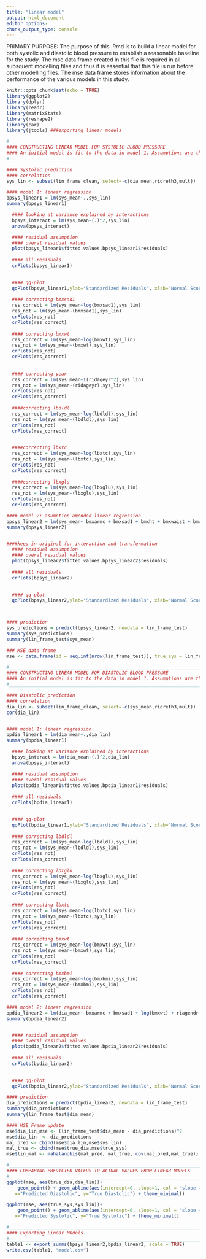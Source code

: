 ---
title: "linear model"
output: html_document
editor_options: 
chunk_output_type: console
---
PRIMARY PURPOSE: 
The purpose of this .Rmd is to build a linear model for both systolic and diastolic blood pressure to establish a reasonable baseline for the study. The mse data frame created in this file is required in all subsquent modelling files and thus it is essential that this file is run before other modelling files. The mse data frame stores information about the performance of the various models in this study. 

```{r setup, include=FALSE}
knitr::opts_chunk$set(echo = TRUE)
library(ggplot2)
library(dplyr)
library(readr)
library(matrixStats)
library(reshape2)
library(car) 
library(jtools) ###exporting linear models 
```



```{r}
#___________________________________________________________________________________________________
#### CONSTRUCTING LINEAR MODEL FOR SYSTOLIC BLOOD PRESSURE 
#### An initial model is fit to the data in model 1. Assumptions are then amended and a better model is fit in model 2. Lastly, model 2's performance on the test set is recoreded in the mse data frame. The mse data frame will keep predicion information from models in subsquent files and thus is essential. 
#___________________________________________________________________________________________________

#### Systolic prediction 
#### correlation
sys_lin <- subset(lin_frame_clean, select=-c(dia_mean,ridreth3,mult))

#### model 1: linear regression
bpsys_linear1 = lm(sys_mean~.,sys_lin)
summary(bpsys_linear1)

  #### looking at variance explained by interactions
  bpsys_interact = lm(sys_mean~(.)^2,sys_lin)
  anova(bpsys_interact)

  #### residual assumption 
  #### overal residual values 
  plot(bpsys_linear1$fitted.values,bpsys_linear1$residuals)
  
  #### all residuals 
  crPlots(bpsys_linear1)

  
  #### qq-plot
  qqPlot(bpsys_linear1,ylab="Standardized Residuals", xlab="Normal Scores")
  
  #### correcting bmxsad1
  res_correct = lm(sys_mean~log(bmxsad1),sys_lin)
  res_not = lm(sys_mean~(bmxsad1),sys_lin)
  crPlots(res_not)
  crPlots(res_correct)
  
  #### correcting bmxwt
  res_correct = lm(sys_mean~log(bmxwt),sys_lin)
  res_not = lm(sys_mean~(bmxwt),sys_lin)
  crPlots(res_not)
  crPlots(res_correct)
  
  
  #### correcting year 
  res_correct = lm(sys_mean~I(ridageyr^2),sys_lin)
  res_not = lm(sys_mean~(ridageyr),sys_lin)
  crPlots(res_not)
  crPlots(res_correct)
  
  ####correcting lbdldl
  res_correct = lm(sys_mean~log(lbdldl),sys_lin)
  res_not = lm(sys_mean~(lbdldl),sys_lin)
  crPlots(res_not)
  crPlots(res_correct)

  
  ####correcting lbxtc
  res_correct = lm(sys_mean~log(lbxtc),sys_lin)
  res_not = lm(sys_mean~(lbxtc),sys_lin)
  crPlots(res_not)
  crPlots(res_correct)
  
  ####correcting lbxglu
  res_correct = lm(sys_mean~log(lbxglu),sys_lin)
  res_not = lm(sys_mean~(lbxglu),sys_lin)
  crPlots(res_not)
  crPlots(res_correct)

#### model 2: asumption amended linear regression
bpsys_linear2 = lm(sys_mean~ bmxarmc + bmxsad1 + bmxht + bmxwaist + bmxwt + riagendr + ridageyr + I(ridageyr^2) + hispanic + white + black + diq010 + lbdldl + log(lbxtc) + log(lbxglu) + bpq020 + bpq040a + bmxarmc:ridageyr + riagendr:lbdldl + riagendr:lbxglu + bmxsad1:diq010 + riagendr:ridageyr + bmxsad1:bpq040a  + ridageyr:white + ridageyr:diq010 + ridageyr:lbdldl  , sys_lin)
summary(bpsys_linear2)


####keep in original for interaction and transformation 
  #### residual assumption 
  #### overal residual values 
  plot(bpsys_linear2$fitted.values,bpsys_linear2$residuals)
  
  #### all residuals 
  crPlots(bpsys_linear2)

  
  #### qq-plot
  qqPlot(bpsys_linear2,ylab="Standardized Residuals", xlab="Normal Scores")



#### prediction 
sys_predictions = predict(bpsys_linear2, newdata = lin_frame_test)
summary(sys_predictions)
summary(lin_frame_test$sys_mean)

### MSE data frame 
mse <- data.frame(id = seq.int(nrow(lin_frame_test)), true_sys = lin_frame_test$sys_mean, true_dia = lin_frame_test$dia_mean, sys_lin_mse = (lin_frame_test$sys_mean - sys_predictions)^2, sys_lin = sys_predictions) 

```

```{r}
#___________________________________________________________________________________________________
#### CONSTRUCTING LINEAR MODEL FOR DIASTOLIC BLOOD PRESSURE 
#### An initial model is fit to the data in model 1. Assumptions are then amended and a better model is fit in model 2. Lastly, the model 2's performance on the test set is added to the mse data frame 
#___________________________________________________________________________________________________

#### Diastolic prediction 
#### correlation
dia_lin <- subset(lin_frame_clean, select=-c(sys_mean,ridreth3,mult))
cor(dia_lin)


#### model 1: linear regression
bpdia_linear1 = lm(dia_mean~.,dia_lin)
summary(bpdia_linear1)

  #### looking at variance explained by interactions
  bpsys_interact = lm(dia_mean~(.)^2,dia_lin)
  anova(bpsys_interact)

  #### residual assumption 
  #### overal residual values 
  plot(bpdia_linear1$fitted.values,bpdia_linear1$residuals)
  
  #### all residuals 
  crPlots(bpdia_linear1)

  
  #### qq-plot
  qqPlot(bpdia_linear1,ylab="Standardized Residuals", xlab="Normal Scores")
  
  #### correcting lbdldl
  res_correct = lm(sys_mean~log(lbdldl),sys_lin)
  res_not = lm(sys_mean~(lbdldl),sys_lin)
  crPlots(res_not)
  crPlots(res_correct)
  
  #### correcting lbxglu
  res_correct = lm(sys_mean~log(lbxglu),sys_lin)
  res_not = lm(sys_mean~(lbxglu),sys_lin)
  crPlots(res_not)
  crPlots(res_correct)
  
  #### correcting lbxtc
  res_correct = lm(sys_mean~log(lbxtc),sys_lin)
  res_not = lm(sys_mean~(lbxtc),sys_lin)
  crPlots(res_not)
  crPlots(res_correct)
  
  #### correcting bmxwt
  res_correct = lm(sys_mean~log(bmxwt),sys_lin)
  res_not = lm(sys_mean~(bmxwt),sys_lin)
  crPlots(res_not)
  crPlots(res_correct)
  
  #### correcting bmxbmi
  res_correct = lm(sys_mean~log(bmxbmi),sys_lin)
  res_not = lm(sys_mean~(bmxbmi),sys_lin)
  crPlots(res_not)
  crPlots(res_correct)

#### model 2: linear regression
bpdia_linear2 = lm(dia_mean~ bmxarmc + bmxsad1 + log(bmxwt) + riagendr + ridageyr + I(ridageyr^2) + white + black + asian + diq010 + log(lbdldl) + lbxtc + bpq020 + bpq040a + ridageyr:white +  bmxsad1:ridageyr + ridageyr:bpq040a + riagendr:lbdldl,dia_lin)
summary(bpdia_linear2)


  #### residual assumption 
  #### overal residual values 
  plot(bpdia_linear2$fitted.values,bpdia_linear2$residuals)
  
  #### all residuals 
  crPlots(bpdia_linear2)

  
  #### qq-plot
  qqPlot(bpdia_linear2,ylab="Standardized Residuals", xlab="Normal Scores")

#### prediction 
dia_predictions = predict(bpdia_linear2, newdata = lin_frame_test)
summary(dia_predictions)
summary(lin_frame_test$dia_mean)

#### MSE Frame update
mse$dia_lin_mse <- (lin_frame_test$dia_mean - dia_predictions)^2
mse$dia_lin  <- dia_predictions
mal_pred <- cbind(mse$dia_lin,mse$sys_lin)
mal_true <- cbind(mse$true_dia,mse$true_sys)
mse$lin_mal <- mahalanobis(mal_pred, mal_true, cov(mal_pred,mal_true))


```

```{r}
#___________________________________________________________________________________________________
#### COMPARING PREDICTED VALEUS TO ACTUAL VALUES FROM LINEAR MODELS 
#___________________________________________________________________________________________________
ggplot(mse, aes(true_dia,dia_lin))+
    geom_point() + geom_abline(aes(intercept=0, slope=1, col = "slope = 1")) + geom_smooth(method="lm")  + labs( 
   x="Predicted Diastolic", y="True Diastolic") + theme_minimal() 

ggplot(mse, aes(true_sys,sys_lin))+
    geom_point() + geom_abline(aes(intercept=0, slope=1, col = "slope = 1")) + geom_smooth(method="lm") + labs( 
   x="Predicted Systolic", y="True Systolic") + theme_minimal()


```


```{r}
#___________________________________________________________________________________________________
#### Exporting Linear MOdels 
#___________________________________________________________________________________________________
table1 <- export_summs(bpsys_linear2,bpdia_linear2, scale = TRUE)
write.csv(table1, "model.csv")
```


